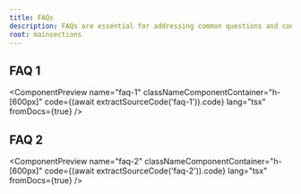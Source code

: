 ```yaml
---
title: FAQs
description: FAQs are essential for addressing common questions and concerns users may have about your product or service. They help improve user experience by providing quick answers and reducing the need for customer support.
root: mainsections
---
```



## FAQ 1

<ComponentPreview
  name="faq-1"
  classNameComponentContainer="h-[600px]"
  code={(await extractSourceCode('faq-1')).code}
  lang="tsx"
  fromDocs={true}
/>

## FAQ 2

<ComponentPreview
  name="faq-2"
  classNameComponentContainer="h-[600px]"
  code={(await extractSourceCode('faq-2')).code}
  lang="tsx"
  fromDocs={true}
/>